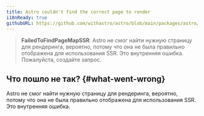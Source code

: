 ```yaml
---
title: Astro couldn't find the correct page to render
i18nReady: true
githubURL: https://github.com/withastro/astro/blob/main/packages/astro/src/core/errors/errors-data.ts
---
```


> **FailedToFindPageMapSSR**: Astro не смог найти нужную страницу для рендеринга, вероятно, потому что она не была правильно отображена для использования SSR. Это внутренняя ошибка. Пожалуйста, создайте запрос.

## Что пошло не так? \{#what-went-wrong\}

Astro не смог найти нужную страницу для рендеринга, вероятно, потому что она не была правильно отображена для использования SSR. Это внутренняя ошибка.